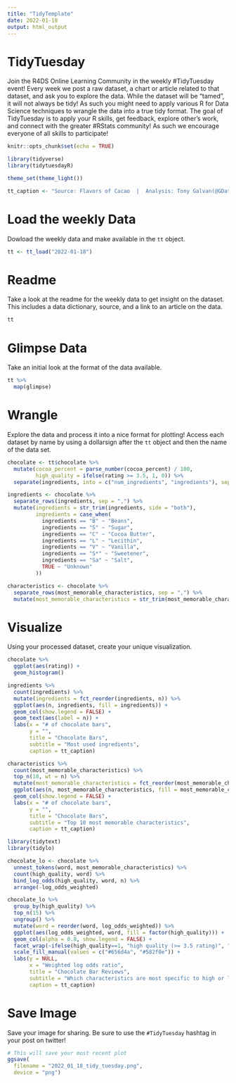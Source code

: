 ```yaml
---
title: "TidyTemplate"
date: 2022-01-18
output: html_output
---
```


# TidyTuesday

Join the R4DS Online Learning Community in the weekly #TidyTuesday event!
Every week we post a raw dataset, a chart or article related to that dataset, and ask you to explore the data.
While the dataset will be “tamed”, it will not always be tidy! As such you might need to apply various R for Data Science techniques to wrangle the data into a true tidy format.
The goal of TidyTuesday is to apply your R skills, get feedback, explore other’s work, and connect with the greater #RStats community!
As such we encourage everyone of all skills to participate!

```r

knitr::opts_chunk$set(echo = TRUE)

library(tidyverse)
library(tidytuesdayR)

theme_set(theme_light())

tt_caption <- "Source: Flavors of Cacao  |  Analysis: Tony Galvan(@GDataScience1)"

```

# Load the weekly Data

Dowload the weekly data and make available in the `tt` object.

```r

tt <- tt_load("2022-01-18")

```


# Readme

Take a look at the readme for the weekly data to get insight on the dataset.
This includes a data dictionary, source, and a link to an article on the data.

```r

tt

```


# Glimpse Data

Take an initial look at the format of the data available.

```r

tt %>% 
  map(glimpse)

```

# Wrangle

Explore the data and process it into a nice format for plotting! Access each dataset by name by using a dollarsign after the `tt` object and then the name of the data set.

```r

chocolate <- tt$chocolate %>%
  mutate(cocoa_percent = parse_number(cocoa_percent) / 100,
         high_quality = ifelse(rating >= 3.5, 1, 0)) %>%
  separate(ingredients, into = c("num_ingredients", "ingredients"), sep = "-")

ingredients <- chocolate %>%
  separate_rows(ingredients, sep = ",") %>%
  mutate(ingredients = str_trim(ingredients, side = "both"),
         ingredients = case_when(
           ingredients == "B" ~ "Beans",
           ingredients == "S" ~ "Sugar",
           ingredients == "C" ~ "Cocoa Butter",
           ingredients == "L" ~ "Lecithin",
           ingredients == "V" ~ "Vanilla",
           ingredients == "S*" ~ "Sweetener",
           ingredients == "Sa" ~ "Salt",
           TRUE ~ "Unknown"
         ))

characteristics <- chocolate %>%
  separate_rows(most_memorable_characteristics, sep = ",") %>%
  mutate(most_memorable_characteristics = str_trim(most_memorable_characteristics, side = "both"))

```


# Visualize

Using your processed dataset, create your unique visualization.

```r

chocolate %>%
  ggplot(aes(rating)) +
  geom_histogram()

```


```r

ingredients %>%
  count(ingredients) %>%
  mutate(ingredients = fct_reorder(ingredients, n)) %>%
  ggplot(aes(n, ingredients, fill = ingredients)) +
  geom_col(show.legend = FALSE) +
  geom_text(aes(label = n)) +
  labs(x = "# of chocolate bars",
       y = "",
       title = "Chocolate Bars",
       subtitle = "Most used ingredients",
       caption = tt_caption)
```


```r
characteristics %>%
  count(most_memorable_characteristics) %>%
  top_n(10, wt = n) %>%
  mutate(most_memorable_characteristics = fct_reorder(most_memorable_characteristics, n)) %>%
  ggplot(aes(n, most_memorable_characteristics, fill = most_memorable_characteristics)) +
  geom_col(show.legend = FALSE) +
  labs(x = "# of chocolate bars",
       y = "",
       title = "Chocolate Bars",
       subtitle = "Top 10 most memorable characteristics",
       caption = tt_caption)

```


```r

library(tidytext)
library(tidylo)

chocolate_lo <- chocolate %>%
  unnest_tokens(word, most_memorable_characteristics) %>%
  count(high_quality, word) %>%
  bind_log_odds(high_quality, word, n) %>%
  arrange(-log_odds_weighted)

chocolate_lo %>%
  group_by(high_quality) %>%
  top_n(15) %>%
  ungroup() %>%
  mutate(word = reorder(word, log_odds_weighted)) %>%
  ggplot(aes(log_odds_weighted, word, fill = factor(high_quality))) +
  geom_col(alpha = 0.8, show.legend = FALSE) +
  facet_wrap(~ifelse(high_quality==1, "high quality (>= 3.5 rating)", "low quality (< 3.5 rating)"), scales = "free") +
  scale_fill_manual(values = c("#656d4a", "#582f0e")) +
  labs(y = NULL,
       x = "Weighted log odds ratio",
       title = "Chocolate Bar Reviews",
       subtitle = "Which characteristics are most specific to high or low quality chocolate bars?",
       caption = tt_caption)

```

# Save Image

Save your image for sharing. Be sure to use the `#TidyTuesday` hashtag in your post on twitter! 

```r

# This will save your most recent plot
ggsave(
  filename = "2022_01_18_tidy_tuesday.png",
  device = "png")

```
